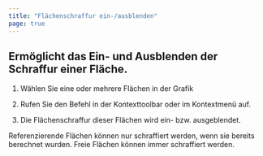 ```yaml
---
title: "Flächenschraffur ein-/ausblenden"
page: true
---
```

## Erm&#246;glicht das Ein- und Ausblenden der Schraffur einer Fl&#228;che.

1. W&#228;hlen Sie eine oder mehrere Fl&#228;chen in der Grafik

2. Rufen Sie den Befehl in der Kontexttoolbar oder im Kontextmen&#252; auf.

3. Die Fl&#228;chenschraffur dieser Fl&#228;chen wird ein- bzw. ausgeblendet.




<Success>
Referenzierende Fl&#228;chen k&#246;nnen nur schraffiert werden, wenn sie bereits berechnet wurden. Freie Fl&#228;chen k&#246;nnen immer schraffiert werden.
</Success>



